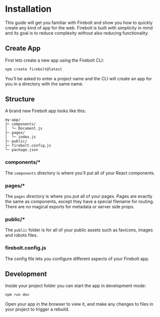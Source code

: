 <Metadata
  title='Getting Started: Quick Start'
  description='Learn how to quickly get started with a new Firebolt app.'
/>

# Installation

This guide will get you familiar with Firebolt and show you how to quickly create any kind of app for the web.
Firebolt is built with simplicity in mind and its goal is to reduce complexity without also reducing functionality.

## Create App

First lets create a new app using the Firebolt CLI:

```bash
npm create firebolt@latest
```

You'll be asked to enter a project name and the CLI will create an app for you in a directory with the same name.

## Structure

A brand new Firebolt app looks like this:

```
my-app/
├─ components/
│  └─ Document.js
├─ pages/
│  └─ index.js
├─ public/
├─ firebolt.config.js
└─ package.json
```

### components/\*

The `components` directory is where you'll put all of your React components.

### pages/\*

The `pages` directory is where you put all of your pages. Pages are exactly the same as components, except they have a special filename for routing. There are no magical exports for metadata or server side props.

### public/\*

The `public` folder is for all of your public assets such as favicons, images and robots files.

### firebolt.config.js

The config file lets you configure different aspects of your Firebolt app.

## Development

Inside your project folder you can start the app in development mode:

```bash
npm run dev
```

Open your app in the browser to view it, and make any changes to files in your project to trigger a rebuild.

